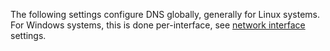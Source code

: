 <!-- Code generated from the comments of the GlobalDnsSettings struct in builder/vsphere/clone/step_customize.go; DO NOT EDIT MANUALLY -->

The following settings configure DNS globally, generally for Linux systems. For Windows systems,
this is done per-interface, see [network interface](#network_interface) settings.
